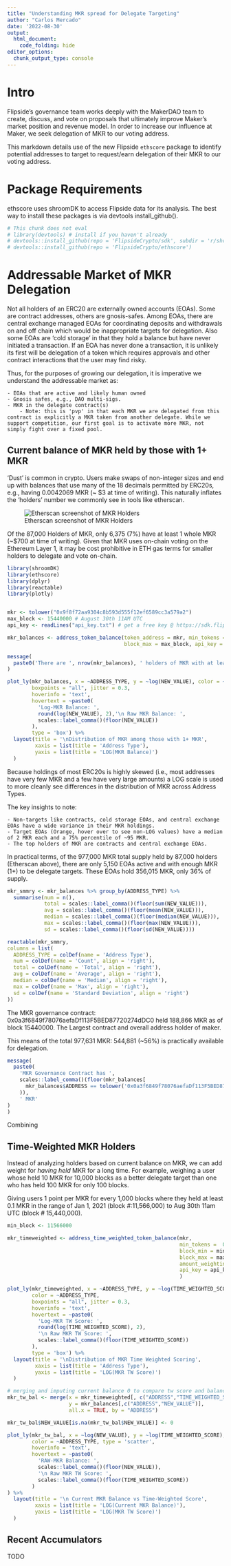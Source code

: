 ```yaml
---
title: "Understanding MKR spread for Delegate Targeting"
author: "Carlos Mercado"
date: '2022-08-30'
output:
  html_document:
    code_folding: hide
editor_options: 
  chunk_output_type: console
---
```


# Intro

Flipside's governance team works deeply with the MakerDAO team to create, discuss, and vote on proposals that
ultimately improve Maker's market position and revenue model. In order to increase our influence 
at Maker, we seek delegation of MKR to our voting address.

This markdown details use of the new Flipside `ethscore` package to identify potential
addresses to target to request/earn delegation of their MKR to our voting address.

# Package Requirements

ethscore uses shroomDK to access Flipside data for its analysis. The best way to install these 
packages is via devtools install_github().

```r
# This chunk does not eval
# library(devtools) # install if you haven't already
# devtools::install_github(repo = 'FlipsideCrypto/sdk', subdir = 'r/shroomDK')
# devtools::install_github(repo = 'FlipsideCrypto/ethscore')
```

# Addressable Market of MKR Delegation

Not all holders of an ERC20 are externally owned accounts (EOAs). Some are contract addresses,
others are gnosis-safes. Among EOAs, there are central exchange managed EOAs for coordinating deposits and withdrawals
on and off chain which would be inappropriate targets for delegation. Also some EOAs are 'cold storage' in that they hold a balance but have never initiated a transaction. If an EOA has never done a transaction, it is unlikely its first 
will be delegation of a token which requires approvals and other contract interactions that the user may find risky.

Thus, for the purposes of growing our delegation, it is imperative we understand the addressable market
as: 

    - EOAs that are active and likely human owned
    - Gnosis safes, e.g., DAO multi-sigs.
    - MKR in the delegate contract(s)
        - Note: this is 'pvp' in that each MKR we are delegated from this contract is explicitly a MKR taken from another delegate. While we support competition, our first goal is to activate more MKR, not simply fight over a fixed pool.  
    
## Current balance of MKR held by those with 1+ MKR

'Dust' is common in crypto. Users make swaps of non-integer sizes and end up with balances that use many of the 
18 decimals permitted by ERC20s, e.g., having 0.0042069 MKR (~ $3 at time of writing). This naturally inflates 
the 'holders' number we commonly see in tools like etherscan.

![Etherscan screenshot of MKR Holders](mkr_holders_screenshot.png)

Of the 87,000 Holders of MKR, only 6,375 (7%) have at least 1 whole MKR (~$700 at time of writing).
Given that MKR uses on-chain voting on the Ethereum Layer 1, it may be cost prohibitive in ETH gas 
terms for smaller holders to delegate and vote on-chain.

```r
library(shroomDK)
library(ethscore)
library(dplyr)
library(reactable)
library(plotly)


mkr <- tolower("0x9f8f72aa9304c8b593d555f12ef6589cc3a579a2")
max_block <- 15440000 # August 30th 11AM UTC
api_key <- readLines("api_key.txt") # get a free key @ https://sdk.flipsidecrypto.xyz/shroomdk

mkr_balances <- address_token_balance(token_address = mkr, min_tokens = 1, 
                                      block_max = max_block, api_key = api_key)

message(
  paste0('There are ', nrow(mkr_balances), ' holders of MKR with at least 1 MKR (as of block: ', max_block, ")")
)

plot_ly(mkr_balances, x = ~ADDRESS_TYPE, y = ~log(NEW_VALUE), color = ~ADDRESS_TYPE,
        boxpoints = "all", jitter = 0.3,
        hoverinfo = 'text',
        hovertext = ~paste0(
          'Log-MKR Balance: ',
          round(log(NEW_VALUE), 2),'\n Raw MKR Balance: ', 
          scales::label_comma()(floor(NEW_VALUE))
        ),
        type = 'box') %>% 
  layout(title = '\nDistribution of MKR among those with 1+ MKR',
         xaxis = list(title = 'Address Type'),
         yaxis = list(title = 'LOG(MKR Balance)')
  )

```

Because holdings of most ERC20s is highly skewed (i.e., most addresses have very few MKR and a few have very large amounts)
a LOG scale is used to more cleanly see differences in the distribution of MKR across Address Types.

The key insights to note:

    - Non-targets like contracts, cold storage EOAs, and central exchange EOAs have a wide variance in their MKR holdings.
    - Target EOAs (Orange, hover over to see non-LOG values) have a median of 2 MKR each and a 75% percentile of ~95 MKR.
    - The top holders of MKR are contracts and central exchange EOAs.

In practical terms, of the 977,000 MKR total supply held by 87,000 holders (Etherscan above), there are only 
5,150 EOAs active and with enough MKR (1+) to be delegate targets. These EOAs hold 356,015 MKR, only 36% of supply.


```r
mkr_smmry <- mkr_balances %>% group_by(ADDRESS_TYPE) %>% 
  summarise(num = n(),
            total = scales::label_comma()(floor(sum(NEW_VALUE))),
            avg = scales::label_comma()(floor(mean(NEW_VALUE))), 
            median = scales::label_comma()(floor(median(NEW_VALUE))),
            max = scales::label_comma()(floor(max(NEW_VALUE))),
            sd = scales::label_comma()(floor(sd(NEW_VALUE))))

reactable(mkr_smmry,
columns = list(
  ADDRESS_TYPE = colDef(name = 'Address Type'),
  num = colDef(name = 'Count', align = 'right'),
  total = colDef(name = 'Total', align = 'right'),
  avg = colDef(name = 'Average', align = 'right'),
  median = colDef(name = 'Median', align = 'right'),
  max = colDef(name = 'Max', align = 'right'),
  sd = colDef(name = 'Standard Deviation', align = 'right')
))

```

The MKR governance contract: 0x0a3f6849f78076aefaDf113F5BED87720274dDC0 held 188,866 MKR as of 
block 15440000. The Largest contract and overall address holder of maker. 

This means of the total 977,631 MKR: 544,881 (~56%) is practically available for delegation.


```r
message(
  paste0(
    'MKR Governance Contract has ',
    scales::label_comma()(floor(mkr_balances[
      mkr_balances$ADDRESS == tolower('0x0a3f6849f78076aefaDf113F5BED87720274dDC0'), "NEW_VALUE"]
    )), 
    ' MKR'
)
)
```

Combining 

## Time-Weighted MKR Holders

Instead of analyzing holders based on current balance on MKR, we can add weight for *having held* MKR 
for a long time. For example, weighing a user whose held 10 MKR for 10,000 blocks as a better delegate
target than one who has held 100 MKR for only 100 blocks.

Giving users 1 point per MKR for every 1,000 blocks where they held at least 0.1 MKR 
in the range of Jan 1, 2021 (block #:11,566,000) to 
Aug 30th 11am UTC (block # 15,440,000).

```r

min_block <- 11566000

mkr_timeweighted <- address_time_weighted_token_balance(mkr,
                                                        min_tokens =  0.1,
                                                        block_min = min_block, 
                                                        block_max = max_block,
                                                        amount_weighting = TRUE,
                                                        api_key = api_key 
                                                        )

plot_ly(mkr_timeweighted, x = ~ADDRESS_TYPE, y = ~log(TIME_WEIGHTED_SCORE),
        color = ~ADDRESS_TYPE,
        boxpoints = "all", jitter = 0.3,
        hoverinfo = 'text',
        hovertext = ~paste0(
          'Log-MKR TW Score: ',
          round(log(TIME_WEIGHTED_SCORE), 2),
          '\n Raw MKR TW Score: ',
          scales::label_comma()(floor(TIME_WEIGHTED_SCORE))
        ),
        type = 'box') %>% 
  layout(title = '\nDistribution of MKR Time Weighted Scoring',
         xaxis = list(title = 'Address Type'),
         yaxis = list(title = 'LOG(MKR TW Score)')
  )

# merging and imputing current balance 0 to compare tw score and balance
mkr_tw_bal <- merge(x = mkr_timeweighted[, c("ADDRESS","TIME_WEIGHTED_SCORE","ADDRESS_TYPE")],
                    y = mkr_balances[,c("ADDRESS","NEW_VALUE")],
                    all.x = TRUE, by = "ADDRESS")

mkr_tw_bal$NEW_VALUE[is.na(mkr_tw_bal$NEW_VALUE)] <- 0

plot_ly(mkr_tw_bal, x = ~log(NEW_VALUE), y = ~log(TIME_WEIGHTED_SCORE), 
        color = ~ADDRESS_TYPE, type = 'scatter',
        hoverinfo = 'text',
        hovertext = ~paste0(
          'RAW-MKR Balance: ',
          scales::label_comma()(floor(NEW_VALUE)),
          '\n Raw MKR TW Score: ',
          scales::label_comma()(floor(TIME_WEIGHTED_SCORE))
        )
) %>% 
  layout(title = '\n Current MKR Balance vs Time-Weighted Score',
         xaxis = list(title = 'LOG(Current MKR Balance)'),
         yaxis = list(title = 'LOG(MKR TW Score)')
  )


```

## Recent Accumulators 

TODO

